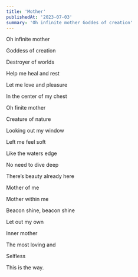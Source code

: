 ```yaml
---
title: 'Mother'
publishedAt: '2023-07-03'
summary: 'Oh infinite mother Goddes of creation'
---
```


Oh infinite mother

Goddess of creation

Destroyer of worlds

Help me heal and rest

Let me love and pleasure

In the center of my chest

Oh finite mother

Creature of nature

Looking out my window

Left me feel soft

Like the waters edge

No need to dive deep

There’s beauty already here

Mother of me

Mother within me

Beacon shine, beacon shine

Let out my own

Inner mother

The most loving and

Selfless

This is the way.